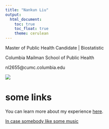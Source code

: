 ```yaml
---
title: "Nankun Liu"
output: 
  html_document:
    toc: true
    toc_float: true
    theme: cerulean
---
```


Master of Public Health Candidate | Biostatistic

Columbia Mailman School of Public Health

nl2655@cumc.columbia.edu


![](material/DSC00770.jpg)


# some links
You can learn more about my experience [here](about.html).

[In case somebody like some music](https://live.bilibili.com/157901)



